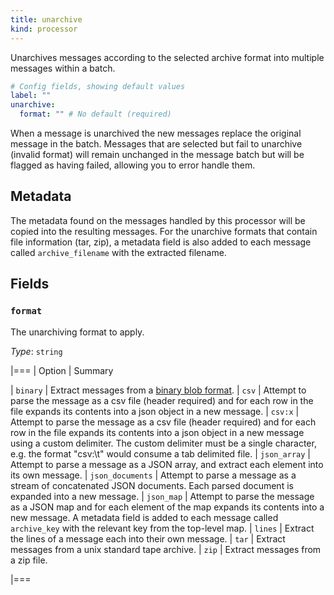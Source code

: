 ```yaml
---
title: unarchive
kind: processor
---
```


Unarchives messages according to the selected archive format into multiple messages within a batch.

```yml
# Config fields, showing default values
label: ""
unarchive:
  format: "" # No default (required)
```

When a message is unarchived the new messages replace the original message in the batch. Messages that are selected but fail to unarchive (invalid format) will remain unchanged in the message batch but will be flagged as having failed, allowing you to error handle them.

## Metadata

The metadata found on the messages handled by this processor will be copied into the resulting messages. For the unarchive formats that contain file information (tar, zip), a metadata field is also added to each message called `archive_filename` with the extracted filename.


## Fields

### `format`

The unarchiving format to apply.


*Type*: `string`


|===
| Option | Summary

| `binary`
| Extract messages from a [binary blob format](https://github.com/redpanda-data/benthos/blob/main/internal/message/message.go#L96).
| `csv`
| Attempt to parse the message as a csv file (header required) and for each row in the file expands its contents into a json object in a new message.
| `csv:x`
| Attempt to parse the message as a csv file (header required) and for each row in the file expands its contents into a json object in a new message using a custom delimiter. The custom delimiter must be a single character, e.g. the format "csv:\t" would consume a tab delimited file.
| `json_array`
| Attempt to parse a message as a JSON array, and extract each element into its own message.
| `json_documents`
| Attempt to parse a message as a stream of concatenated JSON documents. Each parsed document is expanded into a new message.
| `json_map`
| Attempt to parse the message as a JSON map and for each element of the map expands its contents into a new message. A metadata field is added to each message called `archive_key` with the relevant key from the top-level map.
| `lines`
| Extract the lines of a message each into their own message.
| `tar`
| Extract messages from a unix standard tape archive.
| `zip`
| Extract messages from a zip file.

|===


